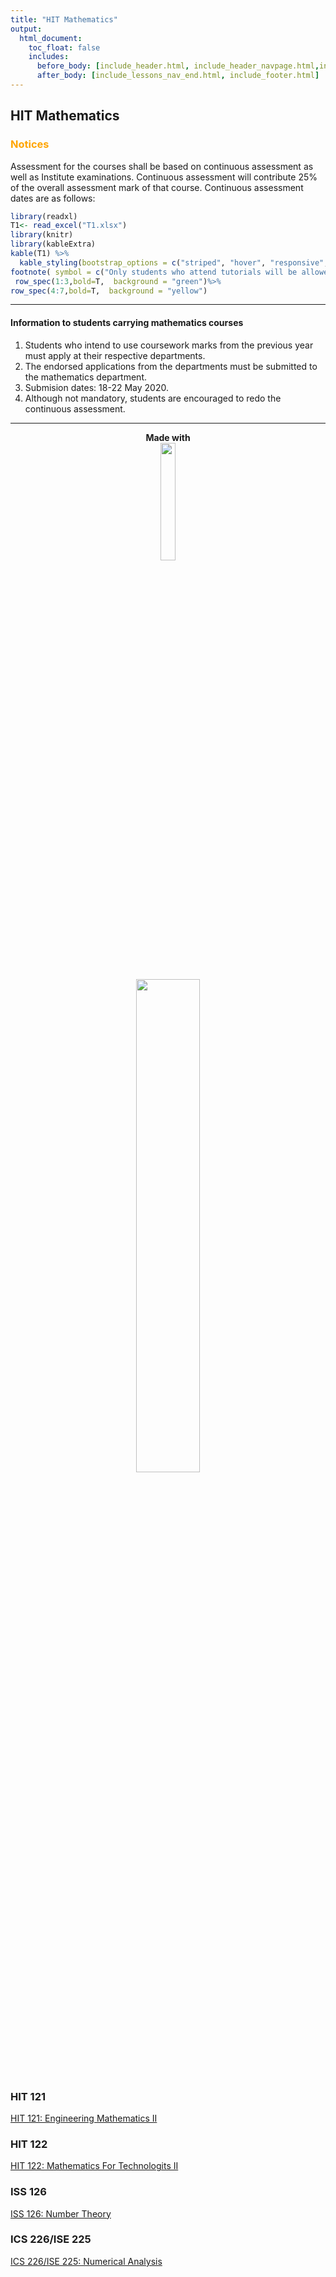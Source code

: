 ```yaml
---
title: "HIT Mathematics"
output:
  html_document:
    toc_float: false
    includes:
      before_body: [include_header.html, include_header_navpage.html,include_index_nav.html]
      after_body: [include_lessons_nav_end.html, include_footer.html]
---
```



## **HIT Mathematics** {.tabset .tabset-fade}
### <span style="color:orange"> **Notices**
Assessment for the courses shall be based on continuous assessment as well as Institute examinations. Continuous assessment will contribute 25% of the overall assessment mark of that course. Continuous assessment dates are as follows:

```r
library(readxl)
T1<- read_excel("T1.xlsx")
library(knitr)
library(kableExtra)
kable(T1) %>%
  kable_styling(bootstrap_options = c("striped", "hover", "responsive",position = "center", full_width = T)) %>%
footnote( symbol = c("Only students who attend tutorials will be allowed to write tests.")) %>%
 row_spec(1:3,bold=T,  background = "green")%>%
row_spec(4:7,bold=T,  background = "yellow")
```

*** 

#### **Information to students carrying mathematics courses**

(@) Students who intend to use coursework marks from the previous year must apply at their respective departments.
(@) The endorsed applications from the departments must be submitted to the mathematics department. 
(@) Submision dates: 18-22 May 2020.
(@) Although not mandatory, students are encouraged to redo the continuous assessment. 

***
<center>
**Made with**
</center>
<center>
[![](logoRStudio.png){ width=22% }](https://rstudio.com)
</center>

<center>
![](rmarkdownlogo.png){ width=45% }
</center>


### **HIT 121**
[HIT 121: Engineering Mathematics II](hit121.html)

### **HIT 122**
[HIT 122: Mathematics For Technologits II](hit122.html)

### **ISS 126**
[ISS 126: Number Theory](iss126.html)

### **ICS 226/ISE 225**
[ICS 226/ISE 225: Numerical Analysis](ics225.html)



